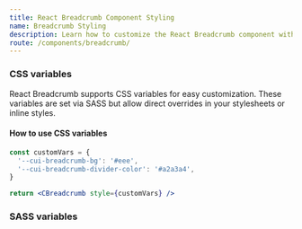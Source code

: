 ```yaml
---
title: React Breadcrumb Component Styling
name: Breadcrumb Styling
description: Learn how to customize the React Breadcrumb component with CSS classes, variables, and SASS for flexible styling and seamless integration into your design.
route: /components/breadcrumb/
---
```


### CSS variables

React Breadcrumb supports CSS variables for easy customization. These variables are set via SASS but allow direct overrides in your stylesheets or inline styles.

<ScssDocs file="_breadcrumb.scss" capture="breadcrumb-css-vars" />

#### How to use CSS variables

```jsx
const customVars = {
  '--cui-breadcrumb-bg': '#eee',
  '--cui-breadcrumb-divider-color': '#a2a3a4',
}

return <CBreadcrumb style={customVars} />
```

### SASS variables

<ScssDocs file="_variables.scss" capture="breadcrumb-variables" />
